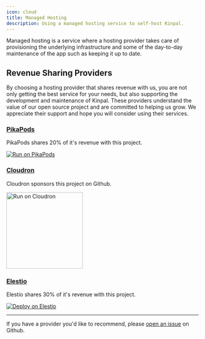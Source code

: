 ```yaml
---
icon: cloud
title: Managed Hosting
description: Using a managed hosting service to self-host Kinpal.
---
```


Managed hosting is a service where a hosting provider takes care of provisioning the underlying infrastructure and some of the day-to-day maintenance of the app such as keeping it up to date.

## Revenue Sharing Providers

By choosing a hosting provider that shares revenue with us, you are not only getting the best service for your needs, but also supporting the development and maintenance of Kinpal.
These providers understand the value of our open source project and are committed to helping us grow.
We appreciate their support and hope you will consider using their services.

### [PikaPods](https://pikapods.com)

PikaPods shares 20% of it's revenue with this project.

[![Run on PikaPods](/images/self-hosting/run-on-pikapods.svg)](https://www.pikapods.com/pods?run=rallly)

### [Cloudron](https://cloudron.io)

Cloudron sponsors this project on Github.

<a href="https://www.cloudron.io/store/co.rallly.cloudronapp.html">
  <img
    src="/images/self-hosting/cloudron-logo.svg"
    alt="Run on Cloudron"
    width="200"
  />
</a>

### [Elestio](https://elest.io/)

Elestio shares 30% of it's revenue with this project.

[![Deploy on Elestio](https://elest.io/images/logos/deploy-to-elestio-btn.png)](https://elest.io/open-source/rallly)

---

If you have a provider you'd like to recommend, please [open an issue](https://github.com/opencompute/rallly/issues/new) on Github.
